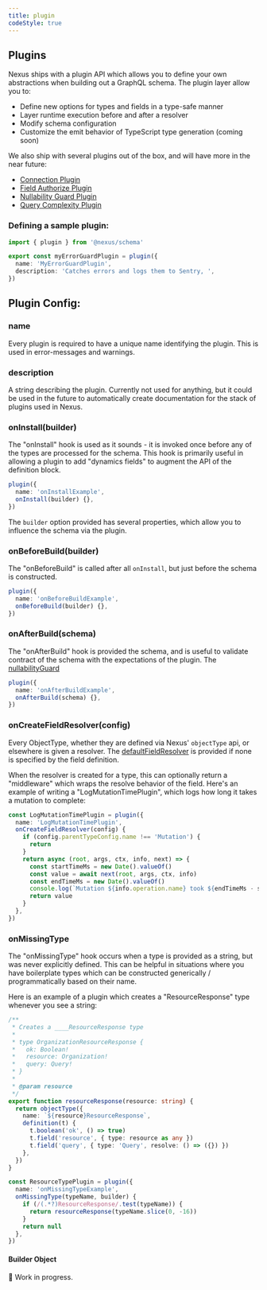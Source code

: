 ```yaml
---
title: plugin
codeStyle: true
---
```


## Plugins

Nexus ships with a plugin API which allows you to define your own abstractions when building out a GraphQL schema. The plugin layer allow you to:

- Define new options for types and fields in a type-safe manner
- Layer runtime execution before and after a resolver
- Modify schema configuration
- Customize the emit behavior of TypeScript type generation (coming soon)

We also ship with several plugins out of the box, and will have more in the near future:

- [Connection Plugin](../pluginss/connection)
- [Field Authorize Plugin](../pluginss/field-authorize)
- [Nullability Guard Plugin](../pluginss/nullability-guard)
- [Query Complexity Plugin](../pluginss/query-complexity)

### Defining a sample plugin:

```ts
import { plugin } from '@nexus/schema'

export const myErrorGuardPlugin = plugin({
  name: 'MyErrorGuardPlugin',
  description: 'Catches errors and logs them to Sentry, ',
})
```

## Plugin Config:

### name

Every plugin is required to have a unique name identifying the plugin. This is used in error-messages
and warnings.

### description

A string describing the plugin. Currently not used for anything, but it could be used in the future to
automatically create documentation for the stack of plugins used in Nexus.

### onInstall(builder)

The "onInstall" hook is used as it sounds - it is invoked once before any of the types are processed for the schema. This hook is primarily useful in allowing a plugin to add "dynamics fields" to augment the API of the definition block.

```ts
plugin({
  name: 'onInstallExample',
  onInstall(builder) {},
})
```

The `builder` option provided has several properties, which allow you to influence the schema via the plugin.

### onBeforeBuild(builder)

The "onBeforeBuild" is called after all `onInstall`, but just before the schema is constructed.

```ts
plugin({
  name: 'onBeforeBuildExample',
  onBeforeBuild(builder) {},
})
```

### onAfterBuild(schema)

The "onAfterBuild" hook is provided the schema, and is useful to validate contract of the schema
with the expectations of the plugin. The [nullabilityGuard](../plugins/nullability-guard)

```ts
plugin({
  name: 'onAfterBuildExample',
  onAfterBuild(schema) {},
})
```

### onCreateFieldResolver(config)

Every ObjectType, whether they are defined via Nexus' `objectType` api, or elsewhere is given a resolver.
The [defaultFieldResolver](https://github.com/graphql/graphql-js/blob/82a0c336de05b4ab0d24d5557b56135c828fe888/src/execution/execute.js#L1179-L1197) is provided if none is specified by the field definition.

When the resolver is created for a type, this can optionally return a "middleware" which wraps the resolve behavior of the field. Here's an example of writing a "LogMutationTimePlugin", which logs how long it takes a mutation to complete:

```ts
const LogMutationTimePlugin = plugin({
  name: 'LogMutationTimePlugin',
  onCreateFieldResolver(config) {
    if (config.parentTypeConfig.name !== 'Mutation') {
      return
    }
    return async (root, args, ctx, info, next) => {
      const startTimeMs = new Date().valueOf()
      const value = await next(root, args, ctx, info)
      const endTimeMs = new Date().valueOf()
      console.log(`Mutation ${info.operation.name} took ${endTimeMs - startTimeMs} ms`)
      return value
    }
  },
})
```

### onMissingType

The "onMissingType" hook occurs when a type is provided as a string, but was never explicitly defined.
This can be helpful in situations where you have boilerplate types which can be constructed
generically / programmatically based on their name.

Here is an example of a plugin which creates a "ResourceResponse" type whenever you see a string:

```ts
/**
 * Creates a ____ResourceResponse type
 *
 * type OrganizationResourceResponse {
 *   ok: Boolean!
 *   resource: Organization!
 *   query: Query!
 * }
 *
 * @param resource
 */
export function resourceResponse(resource: string) {
  return objectType({
    name: `${resource}ResourceResponse`,
    definition(t) {
      t.boolean('ok', () => true)
      t.field('resource', { type: resource as any })
      t.field('query', { type: 'Query', resolve: () => ({}) })
    },
  })
}

const ResourceTypePlugin = plugin({
  name: 'onMissingTypeExample',
  onMissingType(typeName, builder) {
    if (/(.*?)ResourceResponse/.test(typeName)) {
      return resourceResponse(typeName.slice(0, -16))
    }
    return null
  },
})
```

#### Builder Object

🚧 Work in progress.
